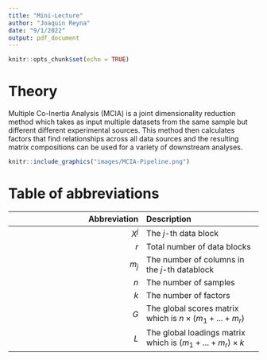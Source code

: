 ---
title: "Mini-Lecture"
author: "Joaquin Reyna"
date: "9/1/2022"
output: pdf_document
---

```{r setup, include=FALSE}
knitr::opts_chunk$set(echo = TRUE)
```

# Theory
Multiple Co-Inertia Analysis (MCIA) is a joint dimensionality  reduction method which takes as input multiple datasets from the same sample but different different experimental sources. This method then calculates factors that find relationships across all data sources and the resulting matrix compositions can be used for a variety of downstream analyses.

```{r, echo=FALSE, out.width="100%", fig.align="center", fig.cap="Generic MCIA pipline. There are three data blocks $X^1, X^2,$ and $X^3$ which are being decomposed via MCIA to produce a global scores matrix."}
knitr::include_graphics("images/MCIA-Pipeline.png")
```

# Table of abbreviations
| Abbreviation | Description |
|-------:|:------|
| $X^j$ | The $j$-th data block |
| $r$ | Total number of data blocks |
| $m_j$ | The number of columns in the $j$-th datablock |
| $n$ | The number of samples | 
| $k$ | The number of factors |
| $G$ | The global scores matrix which is $n \times (m_1 + ... + m_r)$ | 
| $L$ | The global loadings matrix which is $(m_1 + ... + m_r) \times k$ | 



